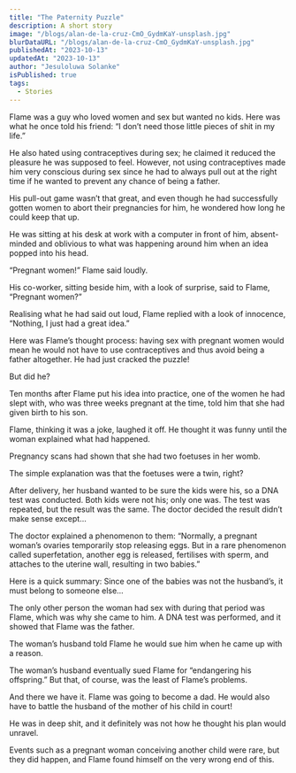 ```yaml
---
title: "The Paternity Puzzle"
description: A short story
image: "/blogs/alan-de-la-cruz-CmO_GydmKaY-unsplash.jpg"
blurDataURL: "/blogs/alan-de-la-cruz-CmO_GydmKaY-unsplash.jpg"
publishedAt: "2023-10-13"
updatedAt: "2023-10-13"
author: "Jesuloluwa Solanke"
isPublished: true
tags:
  - Stories
---
```


Flame was a guy who loved women and sex but wanted no kids. Here was what he once told his friend: “I don’t need those little pieces of shit in my life.”

He also hated using contraceptives during sex; he claimed it reduced the pleasure he was supposed to feel. However, not using contraceptives made him very conscious during sex since he had to always pull out at the right time if he wanted to prevent any chance of being a father.

His pull-out game wasn’t that great, and even though he had successfully gotten women to abort their pregnancies for him, he wondered how long he could keep that up.

He was sitting at his desk at work with a computer in front of him, absent-minded and oblivious to what was happening around him when an idea popped into his head.

“Pregnant women!” Flame said loudly.

His co-worker, sitting beside him, with a look of surprise, said to Flame, “Pregnant women?”

Realising what he had said out loud, Flame replied with a look of innocence, “Nothing, I just had a great idea.”

Here was Flame’s thought process: having sex with pregnant women would mean he would not have to use contraceptives and thus avoid being a father altogether. He had just cracked the puzzle!

But did he?

Ten months after Flame put his idea into practice, one of the women he had slept with, who was three weeks pregnant at the time, told him that she had given birth to his son.

Flame, thinking it was a joke, laughed it off. He thought it was funny until the woman explained what had happened.

Pregnancy scans had shown that she had two foetuses in her womb.

The simple explanation was that the foetuses were a twin, right?

After delivery, her husband wanted to be sure the kids were his, so a DNA test was conducted. Both kids were not his; only one was. The test was repeated, but the result was the same. The doctor decided the result didn’t make sense except…

The doctor explained a phenomenon to them: “Normally, a pregnant woman’s ovaries temporarily stop releasing eggs. But in a rare phenomenon called superfetation, another egg is released, fertilises with sperm, and attaches to the uterine wall, resulting in two babies.”

Here is a quick summary: Since one of the babies was not the husband’s, it must belong to someone else…

The only other person the woman had sex with during that period was Flame, which was why she came to him. A DNA test was performed, and it showed that Flame was the father.

The woman’s husband told Flame he would sue him when he came up with a reason.

The woman’s husband eventually sued Flame for “endangering his offspring.” But that, of course, was the least of Flame’s problems.

And there we have it. Flame was going to become a dad. He would also have to battle the husband of the mother of his child in court!

He was in deep shit, and it definitely was not how he thought his plan would unravel.

Events such as a pregnant woman conceiving another child were rare, but they did happen, and Flame found himself on the very wrong end of this.
